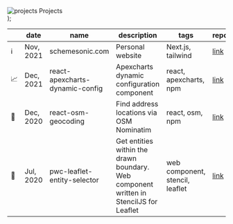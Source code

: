   <div className="my-5 mb-5 flex items-center text-lg">
    <img
      alt="projects"
      src={require("../../../public/images/sword.png").default.src}
      width={32}
      height={32}
    />
    <span className="ml-2">Projects</span>
  </div>
);

<ProjectTitle />

<div className="overflow-x-auto">

|     | date      | name                            | description                                                                            | tags                            | repo                                                                | site                                                                |
| --- | --------- | ------------------------------- | -------------------------------------------------------------------------------------- | ------------------------------- | ------------------------------------------------------------------- | ------------------------------------------------------------------- |
| ℹ️  | Nov, 2021 | schemesonic.com                 | Personal website                                                                       | Next.js, tailwind               | [link](https://github.com/SchemeSonic/schemesonic.github.io)        | [link](https://www.schemesonic.com)                                 |
| 📈  | Dec, 2021 | react-apexcharts-dynamic-config | Apexcharts dynamic configuration component                                             | react, apexcharts, npm          | [link](https://github.com/Paraboly/react-apexcharts-dynamic-config) | [link](https://react-apexcharts-dynamic-config.netlify.app/)        |
| 📍  | Dec, 2020 | react-osm-geocoding             | Find address locations via OSM Nominatim                                               | react, osm, npm                 | [link](https://github.com/Paraboly/react-osm-geocoding)             | [link](https://www.npmjs.com/package/@paraboly/react-osm-geocoding) |
| 📌  | Jul, 2020 | pwc-leaflet-entity-selector     | Get entities within the drawn boundary. Web component written in StencilJS for Leaflet | web component, stencil, leaflet | [link](https://github.com/Paraboly/pwc-leaflet-entity-selector)     | [link](https://paraboly.github.io/pwc-leaflet-entity-selector/)     |

</div>

